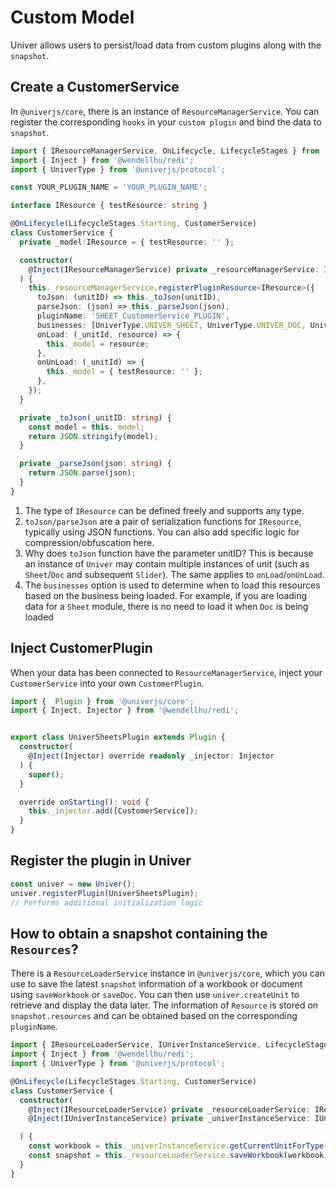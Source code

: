 
# Custom Model

<BadgeGroup values={[UniverTypes.GENERAL]} value={UniverTypes.GENERAL} />

Univer allows users to persist/load data from custom plugins along with the `snapshot`.

## Create a CustomerService

In `@univerjs/core`, there is an instance of `ResourceManagerService`. You can register the corresponding `hooks` in your `custom plugin` and bind the data to `snapshot`.

```typescript
import { IResourceManagerService, OnLifecycle, LifecycleStages } from '@univerjs/core';
import { Inject } from '@wendellhu/redi';
import { UniverType } from '@univerjs/protocol';

const YOUR_PLUGIN_NAME = 'YOUR_PLUGIN_NAME';

interface IResource { testResource: string }

@OnLifecycle(LifecycleStages.Starting, CustomerService)
class CustomerService {
  private _model:IResource = { testResource: '' };

  constructor(
    @Inject(IResourceManagerService) private _resourceManagerService: IResourceManagerService
  ) {
    this._resourceManagerService.registerPluginResource<IResource>({
      toJson: (unitID) => this._toJson(unitID),
      parseJson: (json) => this._parseJson(json),
      pluginName: 'SHEET_CustomerService_PLUGIN',
      businesses: [UniverType.UNIVER_SHEET, UniverType.UNIVER_DOC, UniverType.UNIVER_SLIDE],
      onLoad: (_unitId, resource) => {
        this._model = resource;
      },
      onUnLoad: (_unitId) => {
        this._model = { testResource: '' };
      },
    });
  }

  private _toJson(_unitID: string) {
    const model = this._model;
    return JSON.stringify(model);
  }

  private _parseJson(json: string) {
    return JSON.parse(json);
  }
}
```

1. The type of `IResource` can be defined freely and supports any type.
2. `toJson/parseJson` are a pair of serialization functions for `IResource`, typically using JSON functions. You can also add specific logic for compression/obfuscation here.
3. Why does `toJson` function have the parameter unitID? This is because an instance of `Univer` may contain multiple instances of unit (such as `Sheet`/`Doc` and subsequent `Slider`). The same applies to `onLoad`/`onUnLoad`.
4. The `businesses` option is used to determine when to load this resources based on the business being loaded. For example, if you are loading data for a `Sheet` module, there is no need to load it when `Doc` is being loaded

## Inject CustomerPlugin

When your data has been connected to `ResourceManagerService`, inject your `CustomerService` into your own `CustomerPlugin`.

```typescript
import {  Plugin } from '@univerjs/core';
import { Inject, Injector } from '@wendellhu/redi';


export class UniverSheetsPlugin extends Plugin {
  constructor(
    @Inject(Injector) override readonly _injector: Injector
  ) {
    super();
  }

  override onStarting(): void {
    this._injector.add([CustomerService]);
  }
}
```

## Register the plugin in Univer

```typescript
const univer = new Univer();
univer.registerPlugin(UniverSheetsPlugin);
// Performs additional initialization logic
```

## How to obtain a snapshot containing the `Resources`?

There is a `ResourceLoaderService` instance in `@univerjs/core`, which you can use to save the latest `snapshot` information of a workbook or document using `saveWorkbook` or `saveDoc`. You can then use `univer.createUnit` to retrieve and display the data later.
The information of `Resource` is stored on `snapshot.resources` and can be obtained based on the corresponding `pluginName`.

```typescript
import { IResourceLoaderService, IUniverInstanceService, LifecycleStages, OnLifecycle } from '@univerjs/core';
import { Inject } from '@wendellhu/redi';
import { UniverType } from '@univerjs/protocol';

@OnLifecycle(LifecycleStages.Starting, CustomerService)
class CustomerService {
  constructor(
    @Inject(IResourceLoaderService) private _resourceLoaderService: IResourceLoaderService,
    @Inject(IUniverInstanceService) private _univerInstanceService: IUniverInstanceService

  ) {
    const workbook = this._univerInstanceService.getCurrentUnitForType(UniverType.UNIVER_SHEET)!
    const snapshot = this._resourceLoaderService.saveWorkbook(workbook);
  }
}
```
